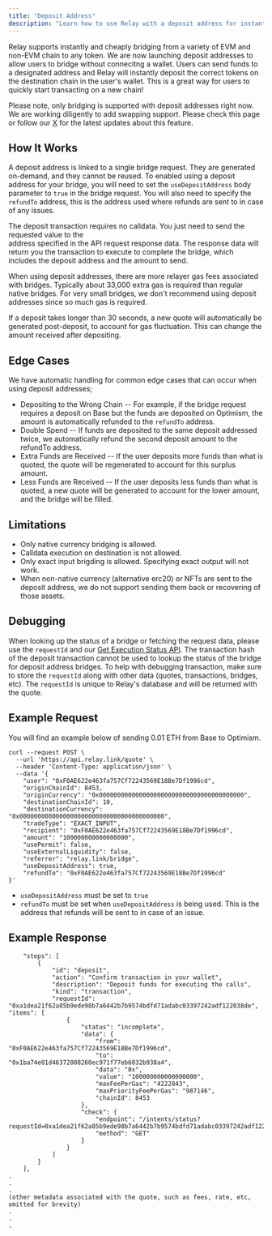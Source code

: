 ```yaml
---
title: "Deposit Address"
description: "Learn how to use Relay with a deposit address for instant bridging."
---
```


Relay supports instantly and cheaply bridging from a variety of EVM and non-EVM chain to any token.
We are now launching deposit addresses to allow users to bridge without connecitng a wallet. Users can send funds to a designated address
and Relay will instantly deposit the correct tokens on the destination chain in the user's wallet. This is a great way for users to quickly
start transacting on a new chain!

Please note, only bridging is supported with deposit addresses right now. We are working diligently to add swapping support. Please check this page
or follow our [X](https://x.com/relayprotocol) for the latest updates about this feature.

## How It Works

A deposit address is linked to a single bridge request. They are generated on-demand, and they cannot be reused. To enabled using a deposit address for your bridge, you will need to set the `useDepositAddress` body parameter to `true` in the bridge request. You will also need to specify the `refundTo` address, this is the address
used where refunds are sent to in case of any issues.

The deposit transaction requires no calldata. You just need to send the requested value to the  
address specified in the API request response data. The response data will return you the transaction to execute to complete the bridge, which includes the deposit address and the amount to send.

When using deposit addresses, there are more relayer gas fees associated with bridges. Typically about
33,000 extra gas is required than regular native bridges. For very small bridges, we don't recommend using deposit addresses since so much gas is required.

If a deposit takes longer than 30 seconds, a new quote will automatically be generated post-deposit, to account for gas fluctuation. This can change the amount received
after depositing.

## Edge Cases

We have automatic handling for common edge cases that can occur when using deposit addresses;

- Depositing to the Wrong Chain -- For example, if the bridge request requires a deposit on Base but the funds
  are deposited on Optimism, the amount is automatically refunded to the `refundTo` address.
- Double Spend -- If funds are deposited to the same deposit addressed twice, we automatically refund the second deposit amount to the refundTo address.
- Extra Funds are Received -- If the user deposits more funds than what is quoted, the quote will be
  regenerated to account for this surplus amount.
- Less Funds are Received -- If the user deposits less funds than what is quoted, a new quote will be generated to account for the lower amount, and the bridge will be filled.

## Limitations

- Only native currency bridging is allowed.
- Calldata execution on destination is not allowed.
- Only exact input brigding is allowed. Specifying exact output will not work.
- When non-native currency (alternative erc20) or NFTs are sent to the deposit address, we
  do not support sending them back or recovering of those assets.

## Debugging

When looking up the status of a bridge or fetching the request data, please use the `requestId` and our [Get Execution Status API](/references/api/get-intents-status-v2).
The transaction hash of the deposit transaction cannot be used to lookup the status of the bridge for deposit address bridges.
To help with debugging transaction, make sure to store the `requestId` along with other data (quotes, transactions,
bridges, etc). The `requestId` is unique to Relay's database and will be returned with the quote.

## Example Request

You will find an example below of sending 0.01 ETH from Base to Optimism.

```curl
curl --request POST \
  --url 'https://api.relay.link/quote' \
  --header 'Content-Type: application/json' \
  --data '{
	"user": "0xF0AE622e463fa757Cf72243569E18Be7Df1996cd",
	"originChainId": 8453,
	"originCurrency": "0x0000000000000000000000000000000000000000",
	"destinationChainId": 10,
	"destinationCurrency": "0x0000000000000000000000000000000000000000",
	"tradeType": "EXACT_INPUT",
	"recipient": "0xF0AE622e463fa757Cf72243569E18Be7Df1996cd",
	"amount": "100000000000000000",
	"usePermit": false,
	"useExternalLiquidity": false,
	"referrer": "relay.link/bridge",
	"useDepositAddress": true,
	"refundTo": "0xF0AE622e463fa757Cf72243569E18Be7Df1996cd"
}'
```

- `useDepositAddress` must be set to `true` <br />
- `refundTo` must be set when `useDepositAddress` is being used.
  This is the address that refunds will be sent to in case of an issue.

## Example Response

```curl
	"steps": [
		{
			"id": "deposit",
			"action": "Confirm transaction in your wallet",
			"description": "Deposit funds for executing the calls",
			"kind": "transaction",
			"requestId": "0xa1dea21f62a85b9ede98b7a6442b7b9574bdfd71adabc03397242adf122038de",
"items": [
				{
					"status": "incomplete",
					"data": {
						"from": "0xF0AE622e463fa757Cf72243569E18Be7Df1996cd",
						"to": "0x1ba74e01d46372008260ec971f77eb6032b938a4",
						"data": "0x",
						"value": "100000000000000000",
						"maxFeePerGas": "4222843",
						"maxPriorityFeePerGas": "987146",
						"chainId": 8453
					},
					"check": {
						"endpoint": "/intents/status?requestId=0xa1dea21f62a85b9ede98b7a6442b7b9574bdfd71adabc03397242adf122038de",
						"method": "GET"
					}
				}
			]
		}
	],
.
.
.
(other metadata associated with the quote, such as fees, rate, etc, omitted for brevity)
.
.
.
```
